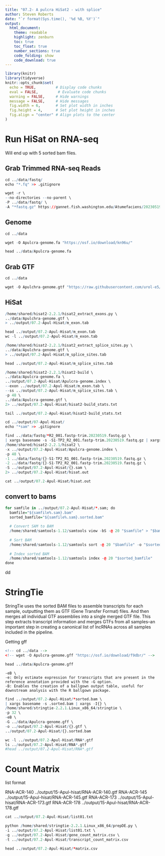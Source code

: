```yaml
---
title: "07.2- A pulcra HiSat2 - with splice"
author: Steven Roberts
date: "`r format(Sys.time(), '%d %B, %Y')`"  
output: 
  html_document:
    theme: readable
    highlight: zenburn
    toc: true
    toc_float: true
    number_sections: true
    code_folding: show
    code_download: true
---
```


```r
library(knitr)
library(tidyverse)
knitr::opts_chunk$set(
  echo = TRUE,         # Display code chunks
  eval = FALSE,         # Evaluate code chunks
  warning = FALSE,     # Hide warnings
  message = FALSE,     # Hide messages
  fig.width = 6,       # Set plot width in inches
  fig.height = 4,      # Set plot height in inches
  fig.align = "center" # Align plots to the center
)
```



# Run HiSat on RNA-seq

Will end up with 5 sorted bam files. 

## Grab Trimmed RNA-seq Reads

```r
cd ../data/fastq/
echo "*.fq" >> .gitignore
```

```r
wget -r \
--no-directories --no-parent \
-P ../data/fastq/ \
-A "*fastq.gz" https://gannet.fish.washington.edu/Atumefaciens/20230519-E5_coral-fastqc-fastp-multiqc-RNAseq/A_pulchra/trimmed/

```




## Genome

```r
cd ../data

wget -O Apulcra-genome.fa "https://osf.io/download/kn96u/"
```


```r
head ../data/Apulcra-genome.fa
```


## Grab GTF 

```r
cd ../data

wget -O Apulchra-genome.gtf "https://raw.githubusercontent.com/urol-e5/timeseries_molecular/refs/heads/main/D-Apul/data/Apulchra-genome.gtf"
```



## HiSat

```r
/home/shared/hisat2-2.2.1/hisat2_extract_exons.py \
../data/Apulchra-genome.gtf \
> ../output/07.2-Apul-Hisat/m_exon.tab
```

```r
head ../output/07.2-Apul-Hisat/m_exon.tab
wc -l ../output/07.2-Apul-Hisat/m_exon.tab
```

```r

/home/shared/hisat2-2.2.1/hisat2_extract_splice_sites.py \
../data/Apulchra-genome.gtf \
> ../output/07.2-Apul-Hisat/m_splice_sites.tab

```


```r
head ../output/07.2-Apul-Hisat/m_splice_sites.tab
```



```r
/home/shared/hisat2-2.2.1/hisat2-build \
../data/Apulcra-genome.fa \
../output/07.2-Apul-Hisat/Apulcra-genome.index \
--exon ../output/07.2-Apul-Hisat/m_exon.tab \
--ss ../output/07.2-Apul-Hisat/m_splice_sites.tab \
-p 48 \
../data/Apulcra-genome.gtf \
2> ../output/07.2-Apul-Hisat/hisat2-build_stats.txt
```



```r
tail ../output/07.2-Apul-Hisat/hisat2-build_stats.txt
```


```r
cd ../output/07-Apul-Hisat/
echo "*sam" >> .gitignore
```


```r
find ../data/fastq/*R2_001.fastp-trim.20230519.fastq.gz \
| xargs basename -s -S1-TP2_R2_001.fastp-trim.20230519.fastq.gz | xargs -I{} \
/home/shared/hisat2-2.2.1/hisat2 \
-x ../output/07.2-Apul-Hisat/Apulcra-genome.index \
-p 48 \
-1 ../data/fastq/{}-S1-TP2_R1_001.fastp-trim.20230519.fastq.gz \
-2 ../data/fastq/{}-S1-TP2_R2_001.fastp-trim.20230519.fastq.gz \
-S ../output/07.2-Apul-Hisat/{}.sam \
2> ../output/07.2-Apul-Hisat/hisat.out
```

```r
cat ../output/07.2-Apul-Hisat/hisat.out
```

## convert to bams

```r
for samfile in ../output/07.2-Apul-Hisat/*.sam; do
  bamfile="${samfile%.sam}.bam"
  sorted_bamfile="${samfile%.sam}.sorted.bam"
  
  # Convert SAM to BAM
  /home/shared/samtools-1.12/samtools view -bS -@ 20 "$samfile" > "$bamfile"
  
  # Sort BAM
  /home/shared/samtools-1.12/samtools sort -@ 20 "$bamfile" -o "$sorted_bamfile"
  
  # Index sorted BAM
  /home/shared/samtools-1.12/samtools index -@ 20 "$sorted_bamfile"
done
```



dd

# StringTie
StringTie uses the sorted BAM files to assemble transcripts for each sample, outputting them as GTF (Gene Transfer Format) files. And then merges all individual GTF assemblies into a single merged GTF file. This step extracts transcript information and merges GTFs from all samples--an important step in creating a canonical list of lncRNAs across all samples included in the pipeline.

Getting gff

```r

<!-- cd ../data -->
<!-- wget -O Apulcra-genome.gff "https://osf.io/download/f9dbr/" -->
```


```r

head ../data/Apulcra-genome.gff

```


```
-eB \
-e: Only estimate expression for transcripts that are present in the reference annotation provided with the -G option.
-B: Enables the creation of a ballgown output table, useful for downstream analysis with the R ballgown package.
```


```r
find ../output/07.2-Apul-Hisat/*sorted.bam \
| xargs basename -s .sorted.bam | xargs -I{} \
/home/shared/stringtie-2.2.1.Linux_x86_64/stringtie \
-p 32 \
-eB \
-G ../data/Apulcra-genome.gff \
-o ../output/07.2-Apul-Hisat/{}.gtf \
../output/07.2-Apul-Hisat/{}.sorted.bam
```




```r
wc -l ../output/07.2-Apul-Hisat/RNA*.gtf
ls ../output/07.2-Apul-Hisat/RNA*.gtf
#head ../output/07.2-Apul-Hisat/RNA*.gtf
```



# Count Matrix

list format

RNA-ACR-140 ../output/15-Apul-hisat/RNA-ACR-140.gtf
RNA-ACR-145 ../output/15-Apul-hisat/RNA-ACR-145.gtf
RNA-ACR-173 ../output/15-Apul-hisat/RNA-ACR-173.gtf
RNA-ACR-178 ../output/15-Apul-hisat/RNA-ACR-178.gtf


```r
cat ../output/07.2-Apul-Hisat/list01.txt
```



```r
python /home/shared/stringtie-2.2.1.Linux_x86_64/prepDE.py \
-i ../output/07.2-Apul-Hisat/list01.txt \
-g ../output/07.2-Apul-Hisat/gene_count_matrix.csv \
-t ../output/07.2-Apul-Hisat/transcript_count_matrix.csv

head ../output/07.2-Apul-Hisat/*matrix.csv

```




